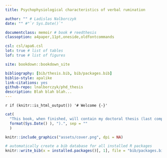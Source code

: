 ```yaml
--- 
title: Psychophysiological characteristics of verbal rumination

author: "" # Ladislas Nalborczyk
date: "" #"`r Sys.Date()`"

documentclass: memoir # book # reedthesis
classoption: a4paper,11pt,oneside,oldfontcommands

csl: csl/apa6.csl
lot: true # list of tables
lof: true # list of figures

site: bookdown::bookdown_site

bibliography: [bib/thesis.bib, bib/packages.bib]
biblio-style: apalike
link-citations: yes
github-repo: lnalborczyk/phd_thesis
description: Blah blah blah...
---
```


`r if (knitr::is_html_output()) '# Welcome {-}'`

```r
cat(
  "This book, when finished, will contain my doctoral thesis (last compiled on ",
  format(Sys.Date() ), ").", sep = ""
  )
```

```r
knitr::include_graphics("assets/cover.png", dpi = NA)
```

```r
# automatically create a bib database for all installed R packages
knitr::write_bib(x = installed.packages()[, 1], file = "bib/packages.bib")
```
